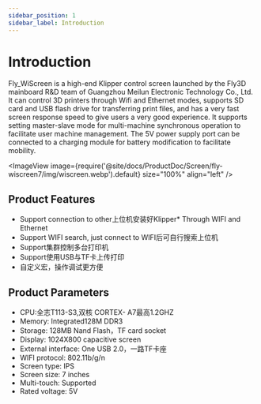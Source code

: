 ```yaml
---
sidebar_position: 1
sidebar_label: Introduction
---
```


# Introduction

Fly_WiScreen is a high-end Klipper control screen launched by the Fly3D mainboard R&D team of Guangzhou Meilun Electronic Technology Co., Ltd. It can control 3D printers through Wifi and Ethernet modes, supports SD card and USB flash drive for transferring print files, and has a very fast screen response speed to give users a very good experience. It supports setting master-slave mode for multi-machine synchronous operation to facilitate user machine management. The 5V power supply port can be connected to a charging module for battery modification to facilitate mobility.

<ImageView image={require('@site/docs/ProductDoc/Screen/fly-wiscreen7/img/wiscreen.webp').default} size="100%" align="left" />

## Product Features

* Support connection to other上位机安装好Klipper* Through WIFI and Ethernet
* Support WIFI search, just connect to WIFI后可自行搜索上位机
* Support集群控制多台打印机
* Support使用USB与TF卡上传打印
* 自定义宏，操作调试更方便

## Product Parameters

* CPU:全志T113-S3,双核 CORTEX- A7最高1.2GHZ
* Memory: Integrated128M DDR3
* Storage: 128MB Nand Flash，TF card socket
* Display: 1024X800 capacitive screen
* External interface: One USB 2.0，一路TF卡座
* WIFI protocol: 802.11b/g/n
* Screen type: IPS
* Screen size: 7 inches
* Multi-touch: Supported
* Rated voltage: 5V